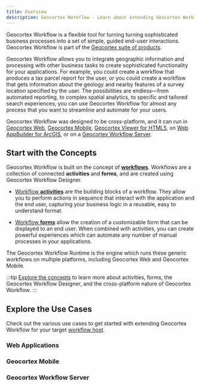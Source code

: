 ```yaml
---
title: Overview
description: Geocortex Workflow - Learn about extending Geocortex Workflow
---
```



Geocortex Workflow is a flexible tool for turning turning sophisticated business processes into a set of simple, guided end-user interactions. Geocortex Workflow is part of the [Geocortex suite of products](https://www.geocortex.com/products/).

Geocortex Workflow allows you to integrate geographic information and processing with other business tasks to create sophisticated functionality for your applications. For example, you could create a workflow that produces a tax parcel report for the user, or you could create a workflow that gets information about the geology and nearby features of a survey location specified by the user. The possibilities are endless—from automated reporting, to complex spatial analytics, to specific and tailored search experiences, you can use Geocortex Workflow for almost any process that you want to streamline and automate for your users.

Geocortex Workflow was designed to be cross-platform, and it can run in [Geocortex Web](https://www.geocortex.com/products/gxw/), [Geocortex Mobile](https://www.geocortex.com/products/gxm/), [Geocortex Viewer for HTML5](https://docs.geocortex.com/essentials/gvh/), on [Web AppBuilder for ArcGIS](https://www.esri.com/en-us/arcgis/products/web-appbuilder/overview), or on a [Geocortex Workflow Server](https://docs.geocortex.com/workflow/latest/help/Default.htm#wf5/help/server-workflows.htm%3FTocPath%3DServer%2520Workflows%7C_____0).

<DesignerCallout />

## Start with the Concepts

Geocortex Workflow is built on the concept of [**workflows**](concepts-key-concepts.mdx#workflow). Workflows are a collection of connected **activities** and **forms**, and are created using Geocortex Workflow Designer.

-   [Workflow **activities**](concepts-key-concepts.mdx#activities) are the building blocks of a workflow. They allow you to perform actions in sequence that interact with the application and the end user, capturing your business logic in a reusable, easy to understand format.

-   [Workflow **forms**](concepts-key-concepts.mdx#form-elements) allow the creation of a customizable form that can be displayed to an end user. When combined with activities, you can create powerful experiences which can automate any number of manual processes in your applications.

The Geocortex Workflow Runtime is the engine which runs these generic workflows on multiple platforms, including Geocortex Web and Geocortex Mobile.

:::tip
[Explore the concepts](concepts-key-concepts.mdx) to learn more about activities, forms, the Geocortex Workflow Designer, and the cross-platform nature of Geocortex Workflow.
:::

## Explore the Use Cases

Check out the various use cases to get started with extending Geocortex Workflow for your target [workflow host](concepts-key-concepts.mdx#geocortex-workflow-hosts).

### Web Applications

<UseCaseContainer>
    <UseCaseCard
        title="Implement a Custom Activity"
        description="Implement a custom activity for Web Applications"
        link="usecases-web-implement-custom-activity"
    />
    <UseCaseCard
        title="Implement a Custom Form Element"
        description="Implement a custom form for Web Applications"
        link="usecases-web-implement-custom-form-elements"
    />
</UseCaseContainer>

### Geocortex Mobile

<UseCaseContainer>
    <UseCaseCard
        title="Implement a Custom Activity"
        description="Implement a custom activity for Geocortex Mobile applications"
        link="usecases-mobile-implement-custom-activity"
    />
    <UseCaseCard
        title="Implement a Custom Form Element"
        description="Implement a custom form for Geocortex Mobile applications"
        link="usecases-mobile-implement-custom-form-elements"
    />
</UseCaseContainer>

### Geocortex Workflow Server

<UseCaseContainer>
    <UseCaseCard
        title="Implement a Custom Activity"
        description="Implement a custom activity for Geocortex Workflow Server"
        link="usecases-server-implement-custom-activity"
    />
    <UseCaseCard
        title="Reference a Third Party Library"
        description="Reference a third party library in custom Geocortex Workflow Server activities."
        link="usecases-server-reference-third-party-library"
    />
</UseCaseContainer>
